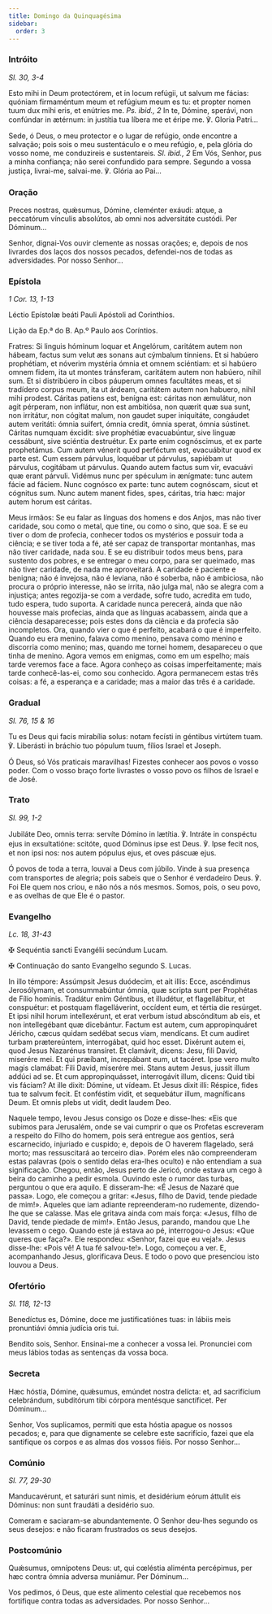 ```yaml
---
title: Domingo da Quinquagésima
sidebar:
  order: 3
---
```


### Intróito

<em>Sl. 30, 3-4</em>

<div class="side-by-side not-content">

Esto mihi in Deum protectórem, et in locum refúgii, ut salvum me fácias: quóniam firmaméntum meum et refúgium meum es tu: et propter nomen tuum dux mihi eris, et enútries me. <em>Ps. ibid., 2</em> In te, Dómine, sperávi, non confúndar in ætérnum: in justítia tua líbera me et éripe me. ℣. Gloria Patri...

Sede, ó Deus, o meu protector e o lugar de refúgio, onde encontre a salvação; pois sois o meu sustentáculo e o meu refúgio, e, pela glória do vosso nome, me conduzireis e sustentareis. <em>Sl. ibid., 2</em> Em Vós, Senhor, pus a minha confiança; não serei confundido para sempre. Segundo a vossa justiça, livrai-me, salvai-me. ℣. Glória ao Pai...

</div>

### Oração

<div class="side-by-side not-content">

Preces nostras, quǽsumus, Dómine, cleménter exáudi: atque, a peccatórum vínculis absolútos, ab omni nos adversitáte custódi. Per Dóminum...

Senhor, dignai-Vos ouvir clemente as nossas orações; e, depois de nos livrardes dos laços dos nossos pecados, defendei-nos de todas as adversidades. Por nosso Senhor...

</div>

### Epístola

<em>1 Cor. 13, 1-13</em>

<div class="side-by-side not-content">

Léctio Epístolæ beáti Pauli Apóstoli ad Corinthios.

Lição da Ep.ª do B. Ap.º Paulo aos Coríntios.

Fratres: Si linguis hóminum loquar et Angelórum, caritátem autem non hábeam, factus sum velut æs sonans aut cýmbalum tínniens. Et si habúero prophétiam, et nóverim mystéria ómnia et omnem sciéntiam: et si habúero omnem fidem, ita ut montes tránsferam, caritátem autem non habúero, nihil sum. Et si distribúero in cibos páuperum omnes facultátes meas, et si tradídero corpus meum, ita ut árdeam, caritátem autem non habuero, nihil mihi prodest. Cáritas patiens est, benígna est: cáritas non æmulátur, non agit pérperam, non inflátur, non est ambitiósa, non quærit quæ sua sunt, non irritátur, non cógitat malum, non gaudet super iniquitáte, congáudet autem veritáti: ómnia suifert, ómnia credit, ómnia sperat, ómnia sústinet. Cáritas numquam éxcidit: sive prophétiæ evacuabúntur, sive linguæ cessábunt, sive sciéntia destruétur. Ex parte enim cognóscimus, et ex parte prophetámus. Cum autem vénerit quod perféctum est, evacuábitur quod ex parte est. Cum essem párvulus, loquébar ut párvulus, sapiébam ut párvulus, cogitábam ut párvulus. Quando autem factus sum vir, evacuávi quæ erant párvuli. Vidémus nunc per spéculum in ænígmate: tunc autem fácie ad fáciem. Nunc cognósco ex parte: tunc autem cognóscam, sicut et cógnitus sum. Nunc autem manent fides, spes, cáritas, tria hæc: major autem horum est cáritas.

Meus irmãos: Se eu falar as línguas dos homens e dos Anjos, mas não tiver caridade, sou como o metal, que tine, ou como o sino, que soa. E se eu tiver o dom de profecia, conhecer todos os mystérios e possuir toda a ciência; e se tiver toda a fé, até ser capaz de transportar montanhas, mas não tiver caridade, nada sou. E se eu distribuir todos meus bens, para sustento dos pobres, e se entregar o meu corpo, para ser queimado, mas não tiver caridade, de nada me aproveitará. A caridade é paciente e benigna; não é invejosa, não é leviana, não é soberba, não é ambiciosa, não procura o próprio interesse, não se irrita, não julga mal, não se alegra com a injustiça; antes regozija-se com a verdade, sofre tudo, acredita em tudo, tudo espera, tudo suporta. A caridade nunca perecerá, ainda que não houvesse mais profecias, ainda que as línguas acabassem, ainda que a ciência desaparecesse; pois estes dons da ciência e da profecia são incompletos. Ora, quando vier o que é perfeito, acabará o que é imperfeito. Quando eu era menino, falava como menino, pensava como menino e discorria como menino; mas, quando me tornei homem, desapareceu o que tinha de menino. Agora vemos em enigmas, como em um espelho; mais tarde veremos face a face. Agora conheço as coisas imperfeitamente; mais tarde conhecê-las-ei, como sou conhecido. Agora permanecem estas três coisas: a fé, a esperança e a caridade; mas a maior das três é a caridade.

</div>

### Gradual

<em>Sl. 76, 15 & 16</em>

<div class="side-by-side not-content">

Tu es Deus qui facis mirabília solus: notam fecísti in géntibus virtútem tuam. ℣. Liberásti in bráchio tuo pópulum tuum, fílios Israel et Joseph.

Ó Deus, só Vós praticais maravilhas! Fizestes conhecer aos povos o vosso poder. Com o vosso braço forte livrastes o vosso povo os filhos de Israel e de José.

</div>

### Trato

<em>Sl. 99, 1-2</em>

<div class="side-by-side not-content">

Jubiláte Deo, omnis terra: servíte Dómino in lætítia. ℣. Intráte in conspéctu ejus in exsultatióne: scitóte, quod Dóminus ipse est Deus. ℣. Ipse fecit nos, et non ipsi nos: nos autem pópulus ejus, et oves páscuæ ejus.

Ó povos de toda a terra, louvai a Deus com júbilo. Vinde à sua presença com transportes de alegria; pois sabeis que o Senhor é verdadeiro Deus. ℣. Foi Ele quem nos criou, e não nós a nós mesmos. Somos, pois, o seu povo, e as ovelhas de que Ele é o pastor.

</div>

### Evangelho

<em>Lc. 18, 31-43</em>

<div class="side-by-side not-content">

<span class="cross text-red-500">✠</span> Sequéntia sancti Evangélii secúndum Lucam.

<span class="cross text-red-500">✠</span> Continuação do santo Evangelho segundo S. Lucas.

In illo témpore: Assúmpsit Jesus duódecim, et ait illis: Ecce, ascéndimus Jerosólymam, et consummabúntur ómnia, quæ scripta sunt per Prophétas de Fílio hominis. Tradátur enim Géntibus, et illudétur, et flagellábitur, et conspuétur: et postquam flagelláverint, occídent eum, et tértia die resúrget. Et ipsi nihil horum intellexérunt, et erat verbum istud abscónditum ab eis, et non intellegébant quæ dicebántur. Factum est autem, cum appropinquáret Jéricho, cæcus quidam sedébat secus viam, mendícans. Et cum audíret turbam prætereúntem, interrogábat, quid hoc esset. Dixérunt autem ei, quod Jesus Nazarénus transíret. Et clamávit, dicens: Jesu, fili David, miserére mei. Et qui præíbant, increpábant eum, ut tacéret. Ipse vero multo magis clamábat: Fili David, miserére mei. Stans autem Jesus, jussit illum addúci ad se. Et cum appropinquásset, interrogávit illum, dicens: Quid tibi vis fáciam? At ille dixit: Dómine, ut vídeam. Et Jesus dixit illi: Réspice, fides tua te salvum fecit. Et conféstim vidit, et sequebátur illum, magníficans Deum. Et omnis plebs ut vidit, dedit laudem Deo.

Naquele tempo, levou Jesus consigo os Doze e disse-lhes: «Eis que subimos para Jerusalém, onde se vai cumprir o que os Profetas escreveram a respeito do Filho do homem, pois será entregue aos gentios, será escarnecido, injuriado e cuspido; e, depois de O haverem flagelado, será morto; mas ressuscitará ao terceiro dia». Porém eles não compreenderam estas palavras (pois o sentido delas era-lhes oculto) e não entendiam a sua significação. Chegou, então, Jesus perto de Jericó, onde estava um cego à beira do caminho a pedir esmola. Ouvindo este o rumor das turbas, perguntou o que era aquilo. E disseram-lhe: «É Jesus de Nazaré que passa». Logo, ele começou a gritar: «Jesus, filho de David, tende piedade de mim!». Aqueles que iam adiante repreenderam-no rudemente, dizendo-lhe que se calasse. Mas ele gritava ainda com mais força: «Jesus, filho de David, tende piedade de mim!». Então Jesus, parando, mandou que Lhe levassem o cego. Quando este já estava ao pé, interrogou-o Jesus: «Que queres que faça?». Ele respondeu: «Senhor, fazei que eu veja!». Jesus disse-lhe: «Pois vê! A tua fé salvou-te!». Logo, começou a ver. E, acompanhando Jesus, glorificava Deus. E todo o povo que presenciou isto louvou a Deus.

</div>

### Ofertório

<em>Sl. 118, 12-13</em>

<div class="side-by-side not-content">

Benedíctus es, Dómine, doce me justificatiónes tuas: in lábiis meis pronuntiávi ómnia judícia oris tui.

Bendito sois, Senhor. Ensinai-me a conhecer a vossa lei. Pronunciei com meus lábios todas as sentenças da vossa boca.

</div>

### Secreta

<div class="side-by-side not-content">

Hæc hóstia, Dómine, quǽsumus, emúndet nostra delícta: et, ad sacrifícium celebrándum, subditórum tibi córpora mentésque sanctíficet. Per Dóminum...

Senhor, Vos suplicamos, permiti que esta hóstia apague os nossos pecados; e, para que dignamente se celebre este sacrifício, fazei que ela santifique os corpos e as almas dos vossos fiéis. Por nosso Senhor...

</div>

### Comúnio

<em>Sl. 77, 29-30</em>

<div class="side-by-side not-content">

Manducavérunt, et saturári sunt nimis, et desidérium eórum áttulit eis Dóminus: non sunt fraudáti a desidério suo.

Comeram e saciaram-se abundantemente. O Senhor deu-lhes segundo os seus desejos: e não ficaram frustrados os seus desejos.

</div>

### Postcomúnio

<div class="side-by-side not-content">

Quǽsumus, omnípotens Deus: ut, qui cœléstia aliménta percépimus, per hæc contra ómnia adversa muniámur. Per Dóminum...

Vos pedimos, ó Deus, que este alimento celestial que recebemos nos fortifique contra todas as adversidades. Por nosso Senhor...

</div>
